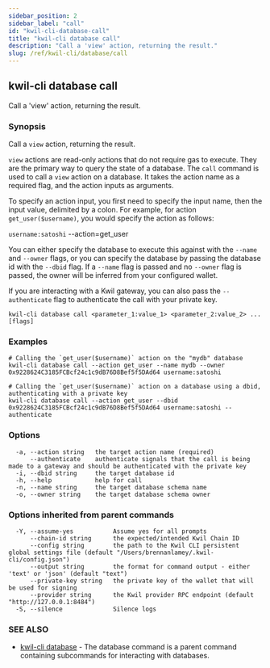 ```yaml
---
sidebar_position: 2
sidebar_label: "call"
id: "kwil-cli-database-call"
title: "kwil-cli database call"
description: "Call a 'view' action, returning the result."
slug: /ref/kwil-cli/database/call
---
```


## kwil-cli database call

Call a 'view' action, returning the result.

### Synopsis

Call a `view` action, returning the result.

`view` actions are read-only actions that do not require gas to execute.  They are
the primary way to query the state of a database. The `call` command is used to call
a `view` action on a database.  It takes the action name as a required flag, and the
action inputs as arguments.

To specify an action input, you first need to specify the input name, then the input value, delimited by a colon.
For example, for action `get_user($username)`, you would specify the action as follows:

`username:satoshi` --action=get_user

You can either specify the database to execute this against with the `--name` and `--owner`
flags, or you can specify the database by passing the database id with the `--dbid` flag.  If a `--name`
flag is passed and no `--owner` flag is passed, the owner will be inferred from your configured wallet.

If you are interacting with a Kwil gateway, you can also pass the `--authenticate` flag to authenticate the call with your private key.

```
kwil-cli database call <parameter_1:value_1> <parameter_2:value_2> ... [flags]
```

### Examples

```
# Calling the `get_user($username)` action on the "mydb" database
kwil-cli database call --action get_user --name mydb --owner 0x9228624C3185FCBcf24c1c9dB76D8Bef5f5DAd64 username:satoshi

# Calling the `get_user($username)` action on a database using a dbid, authenticating with a private key
kwil-cli database call --action get_user --dbid 0x9228624C3185FCBcf24c1c9dB76D8Bef5f5DAd64 username:satoshi --authenticate
```

### Options

```
  -a, --action string   the target action name (required)
      --authenticate    authenticate signals that the call is being made to a gateway and should be authenticated with the private key
  -i, --dbid string     the target database id
  -h, --help            help for call
  -n, --name string     the target database schema name
  -o, --owner string    the target database schema owner
```

### Options inherited from parent commands

```
  -Y, --assume-yes           Assume yes for all prompts
      --chain-id string      the expected/intended Kwil Chain ID
      --config string        the path to the Kwil CLI persistent global settings file (default "/Users/brennanlamey/.kwil-cli/config.json")
      --output string        the format for command output - either 'text' or 'json' (default "text")
      --private-key string   the private key of the wallet that will be used for signing
      --provider string      the Kwil provider RPC endpoint (default "http://127.0.0.1:8484")
  -S, --silence              Silence logs
```

### SEE ALSO

* [kwil-cli database](/docs/ref/kwil-cli/database)	 - The database command is a parent command containing subcommands for interacting with databases.

